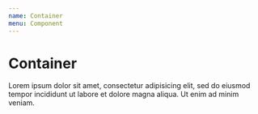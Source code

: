 ```yaml
---
name: Container
menu: Component
---
```


# Container

<Playground>
  <Container>
    Lorem ipsum dolor sit amet, consectetur adipisicing elit, sed do eiusmod
    tempor incididunt ut labore et dolore magna aliqua. Ut enim ad minim veniam.
  </Container>
</Playground>
